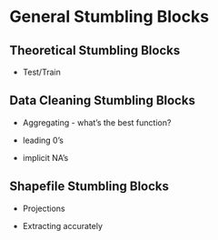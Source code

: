 # General Stumbling Blocks {-}

## Theoretical Stumbling Blocks {-}

* Test/Train

## Data Cleaning Stumbling Blocks {-}

* Aggregating - what's the best function?

* leading 0's 

* implicit NA's


## Shapefile Stumbling Blocks {-}

* Projections

* Extracting accurately
